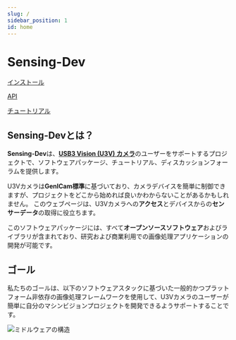 ```yaml
---
slug: /
sidebar_position: 1
id: home
---
```

# Sensing-Dev



<div class="jsx-section highlight">
<div class="board">

<a class="card on-board" href="/startup-guide/software-stack">インストール</a>

<a class="card on-board" href="/external/software-reference">API</a>

<a class="card on-board" href="/tutorials/intro">チュートリアル</a>

</div></div>

## Sensing-Devとは？

**Sensing-Dev**は、[**USB3 Vision (U3V) カメラ**](https://www.automate.org/a3-content/usb3-vision-standard)のユーザーをサポートするプロジェクトで、ソフトウェアパッケージ、チュートリアル、ディスカッションフォーラムを提供します。

U3Vカメラは**GenICam標準**に基づいており、カメラデバイスを簡単に制御できますが、プロジェクトをどこから始めれば良いかわからないことがあるかもしれません。
このウェブページは、U3Vカメラへの**アクセス**とデバイスからの**センサーデータ**の取得に役立ちます。

このソフトウェアパッケージには、すべて**オープンソースソフトウェア**およびライブラリが含まれており、研究および商業利用での画像処理アプリケーションの開発が可能です。

## ゴール

私たちのゴールは、以下のソフトウェアスタックに基づいた一般的かつプラットフォーム非依存の画像処理フレームワークを使用して、U3Vカメラのユーザーが簡単に自分のマシンビジョンプロジェクトを開発できるようサポートすることです。

![ミドルウェアの構造](./img/middleware-structure.png)
